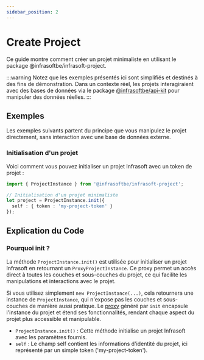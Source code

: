 ```yaml
---
sidebar_position: 2
---
```


# Create Project

Ce guide montre comment créer un projet minimaliste en utilisant le package @infrasoftbe/infrasoft-project. 

:::warning
Notez que les exemples présentés ici sont simplifiés et destinés à des fins de démonstration. Dans un contexte réel, les projets interagiraient avec des bases de données via le package [@infrasoftbe/api-kit](https://github.com/infrasoftbe/fluentui-react-wrapper/pkgs/npm/infrasoft-vnv-api-kit) pour manipuler des données réelles.
:::

## Exemples
Les exemples suivants partent du principe que vous manipulez le projet directement, sans interaction avec une base de données externe.

### Initialisation d'un projet
Voici comment vous pouvez initialiser un projet Infrasoft avec un token de projet :

```typescript
import { ProjectInstance } from '@infrasoftbe/infrasoft-project';

// Initialisation d'un projet minimaliste
let project = ProjectInstance.init({
  self : { token : 'my-project-token' }
});
```

## Explication du Code

### Pourquoi init ?

La méthode `ProjectInstance.init()` est utilisée pour initialiser un projet Infrasoft en retournant un `ProxyProjectInstance`. Ce proxy permet un accès direct à toutes les couches et sous-couches du projet, ce qui facilite les manipulations et interactions avec le projet.

Si vous utilisez simplement `new ProjectInstance(...)`, cela retournera une instance de `ProjectInstance`, qui n'expose pas les couches et sous-couches de manière aussi pratique. Le [proxy](https://developer.mozilla.org/en-US/docs/Web/JavaScript/Reference/Global_Objects/Proxy) généré par `init` encapsule l'instance du projet et étend ses fonctionnalités, rendant chaque aspect du projet plus accessible et manipulable.

- `ProjectInstance.init()` : Cette méthode initialise un projet Infrasoft avec les paramètres fournis.
- `self` : Le champ self contient les informations d'identité du projet, ici représenté par un simple token ('my-project-token').